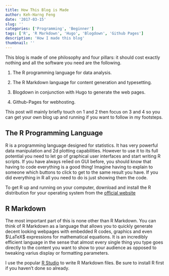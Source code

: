```yaml
---
title: How This Blog is Made
author: Keh-Harng Feng
date: '2017-03-15'
slug: ''
categories: ['Programming', 'Beginner']
tags: ['R', 'R Markdown', 'Hugo', 'Blogdown', 'Github Pages']
description: 'How I made this blog'
thumbnail: ''
---
```


This blog is made of one philosophy and four pillars: it should cost exactly 
nothing and all the software you need are the following.

1. The R programming language for data analysis.

2. The R Markdown language for content generation and typesetting.

3. Blogdown in conjunction with Hugo to generate the web pages.

4. Github-Pages for webhosting.

This post will mainly briefly touch on 1 and 2 then focus on 3 and 4 so you can 
get your own blog up and running if you want to follow in my footsteps. 

## The R Programming Language

R is a programming language designed for statistics. It has very powerful 
data manipulation and 2d plotting capabilities. However to use it to its full 
potential you need to let go of graphical user interfaces and start writing R 
scripts. If you have always relied on GUI before, you should know that having to 
code everything is a good thing! Imagine having to explain to someone which buttons 
to click to get to the same result you have. If you did everything in R all you 
need to do is just showing them the code.

To get R up and running on your computer, download and install the R distribution 
for your operating system from the [official website](https://cran.r-project.org/)

## R Markdown

The most important part of this is none other than R Markdown. You can think of 
R Markdown as a language that allows you to quickly generate decent looking 
webpages with embedded R codes, graphics and even $\LaTeX$ expressions for 
mathematical equations. It is an incredibly efficient language in the sense that 
almost every single thing you type goes directly to the content you want to show 
to your audience as opposed to tweaking varius display or formatting parameters.

I use the popular [R Studio](https://www.rstudio.com/products/rstudio/#Desktop) 
to write R Markdown files. Be sure to install R first if you haven't done so 
already.

